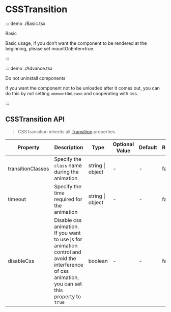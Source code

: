 # CSSTransition

::: demo ./Basic.tsx

Basic

Basic usage, if you don’t want the component to be rendered at the beginning, please set mountOnEnter=true.

:::

::: demo ./Advance.tsx

Do not uninstall components

If you want the component not to be unloaded after it comes out, you can do this by not setting `unmountOnLeave` and cooperating with css.

:::

## CSSTransition API

> CSSTransition inherits all [Transition](/components/Transition) properties

| Property | Description | Type | Optional Value | Default | Require |
| --- | --- | --- | --- | --- | --- |
| transitionClasses | Specify the `class` name during the animation | string &#x007c; object | - | - | false |
| timeout | Specify the time required for the animation | string &#x007c; object | - | - | false |
| disableCss | Disable css animation. If you want to use js for animation control and avoid the interference of css animation, you can set this property to `true` | boolean | - | - | false |
